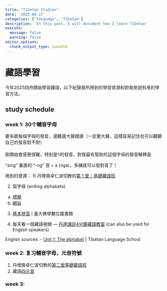 ```yaml
---
title: "Tibetan Studies"
date: '2025-04-27'
categories: ['language', 'Tibetan']
description: 'In this post, I will document how I learn Tibetan'
execute: 
  message: false
  warning: false
editor_options: 
  chunk_output_type: console
---
```


# 藏語學習

今年2025四月開始學習藏語，以下紀錄我所用到的學習資源和對我來説有用的學習方法。

## study schedule

### week 1: 30个輔音字母

要多聼每個字母的發音，邊聽邊大聲跟讀（一定要大聲，這樣容易記住也可以聽聽自己的發音對不對）

剛開始會感覺很難，特別是ང的發音，對我最有幫助的這個字母的發音解釋是 "sing" 裏面的 "-ng" 音 + a (nga)，多練就可以發對音了！

用到的資源： 1) 丹增南卓仁波切教的[第 1 堂｜基礎藏語班](https://youtu.be/8_wjc-9urtk?si=450FdaXan1huZGMG)

2)  寫字母 (writing alphabets)

<!-- -->

a)  [視頻](https://youtu.be/l-NVJdo_jfs?t=366)
b)  [網站](https://web.archive.org/web/20130128174741/https://sites.google.com/site/chrisfynn2/home/tibetanscriptfonts/howtowritethetibetanscript)

<!-- -->

3)  [基本拼音](https://buddhism.lib.ntu.edu.tw/lesson/tibet/lesson_tibet02.jsp#4) \| 臺大佛學數位圖書館

4)  每天看一個藏語視頻 — [丹達讀逗4分鐘藏語教室](https://youtube.com/playlist?list=PLB3W-1GsVMGDLvdC0l8-cZPbh7blBhU6c&si=47OQF_s6UB0HoDlB) (can also be used for English speakers)

English sources: - [Unit 1: The alphabet](https://tibetanlanguage.school/learn/standard-tibetan/unit-1/) \| Tibetan Language School

### week 2: 复习輔音字母，元音符號

1)  丹增南卓仁波切教的[第二堂基礎藏語班](https://youtu.be/Gzv5tLOQTWc?si=63RcPU6YcCp17Crb)\
2)  藏語[四元音](https://youtube.com/playlist?list=PLq5rrkU-Q2F05_BEGkVlIgOJeYyyuXZ48&si=g9fPVuAmIvMZb9gb)

### week 3:
